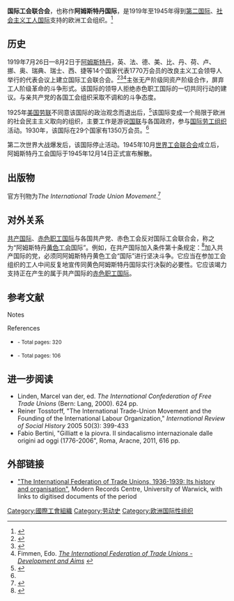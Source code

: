 {{Infobox Union
|name= IFTU
|full_name= 国际工会联合会
|image= 
| native_name =  阿姆斯特丹国际
|founded= 1919年7月
|country= 国际
|office= [[阿姆斯特丹|阿姆斯特丹]]（1919-1930）<br>[[柏林|柏林]]（1931-1933）<br>[[巴黎|巴黎]]（1933-1940）<br>[[伦敦|伦敦]]（1940-1945）
|people= {{tsl|en|W. A. Appleton}} <br>{{tsl|en|Walter Schevenels}}（总书记，1930-1945）
|dissolved_date= 1945
|dissolved_state= 并入
|merged_into= 
|footnotes= }}

'''国际工会联合会'''，也称作'''阿姆斯特丹国际'''，是1919年至1945年得到[[第二国际|第二国际]]、[[社会主义工人国际|社会主义工人国际]]支持的欧洲工会组织。<ref name= "Goethem p. 9">{{harvnb|Goethem|2006|p=9}}</ref>

==历史==
1919年7月26日—8月2日于[[阿姆斯特丹|阿姆斯特丹]]，英、法、德、美、比、丹、荷、卢、挪、奥、瑞典、瑞士、西、捷等14个国家代表1770万会员的改良主义工会领导人举行的代表会议上建立国际工会联合会。<ref name= "Goethem p. 1">{{harvnb|Goethem|2006|p=1}}</ref><ref name= "Goethem p. 24">{{harvnb|Goethem|2006|p=24}}</ref><ref>Fimmen, Edo. ''[http://library.fes.de/pdf-files/netzquelle/01299.pdf The International Federation of Trade Unions - Development and Aims] {{Wayback|url=http://library.fes.de/pdf-files/netzquelle/01299.pdf |date=20160303203509 }}''</ref>主张无产阶级同资产阶级合作，屏弃工人阶级革命的斗争形式。该国际的领导人拒绝赤色职工国际的一切共同行动的建议。与亲共产党的各国工会组织采取不调和的斗争态度。

1925年[[美国劳联|美国劳联]]不同意该国际的政治观念而退出后，<ref name= "Goethem pp. 26-27">{{harvnb|Goethem|2006|pp=26–27}}</ref>该国际变成一个局限于欧洲的社会民主主义取向的组织，主要工作是游说[[国联|国联]]与各国政府，参与[[国际劳工组织|国际劳工组织]]活动。1930年，该国际在29个国家有1350万会员。<ref name= "Goethem p. 1"/>

第二次世界大战爆发后，该国际停止活动。1945年10月[[世界工会联合会|世界工会联合会]]成立后，阿姆斯特丹工会国际于1945年12月14日正式宣布解散。 

==出版物==
官方刊物为''The International Trade Union Movement''.<ref name= "Goethem p. 29">{{harvnb|Goethem|2006|p=29}}</ref>

==对外关系==
[[共产国际|共产国际]]、[[赤色职工国际|赤色职工国际]]与各国共产党、赤色工会反对国际工会联合会，称之为“阿姆斯特丹[[黄色工会|黄色工会]]国际”。例如，在共产国际加入条件第十条规定：<ref>{{Cite web |url=http://www.people.com.cn/GB/shizheng/252/5089/5091/20010425/451204.html |title=“第三国际的加入条件”共产国际第二次代表大会讨论通过。参见《列宁全集》第31卷第493页的注41 |accessdate=2014-09-30 |archive-date=2016-03-04 |archive-url=https://web.archive.org/web/20160304082031/http://www.people.com.cn/GB/shizheng/252/5089/5091/20010425/451204.html |dead-url=no }}</ref>加入共产国际的党，必须同阿姆斯特丹黄色工会“国际”进行坚决斗争。它应当在参加工会组织的工人中间反复地宣传同黄色阿姆斯特丹国际实行决裂的必要性。它应该竭力支持正在产生的属于共产国际的[[赤色职工国际|赤色职工国际]]。

==参考文献==
;Notes
{{reflist|2}}
;References

*{{cite book |ref=harv|last=Goethem|first=Geert van | authorlink = | title =
The Amsterdam International: the world of the International Federation of Trade Unions (IFTU), 1913-1945|edition=2006|year=2006| publisher = [[Ashgate_Publishing|Ashgate Publishing, Ltd.]]| isbn= 978-0-7546-5254-0}} <small>- Total pages: 320 </small>
*{{cite book |ref=harv|last=Guerra|first=Sergio | authorlink = |last2=Prieto|first2=Alberto | title = Cronología del movimiento obrero y de las luchas por la revolución socialista en América Latina y el Caribe (1917-1939)|edition=1980|year=1980| publisher = Casa de las Américas| isbn= |language=es}} <small>- Total pages: 106 </small>

==进一步阅读==
* Linden, Marcel van der, ed. ''The International Confederation of Free Trade Unions'' (Bern: Lang, 2000). 624 pp.
* Reiner Tosstorff, "The International Trade-Union Movement and the Founding of the International Labour Organization," ''International Review of Social History'' 2005 50(3): 399-433
* Fabio Bertini, "Gilliatt e la piovra. Il sindacalismo internazionale dalle origini ad oggi (1776-2006", Roma, Aracne, 2011, 616 pp.

==外部链接==
*[http://www2.warwick.ac.uk/services/library/mrc/explorefurther/digital/scw/more/iftu/ "The International Federation of Trade Unions, 1936-1939: Its history and organisation"]{{Wayback|url=http://www2.warwick.ac.uk/services/library/mrc/explorefurther/digital/scw/more/iftu/ |date=20120525103358 }}, Modern Records Centre, University of Warwick, with links to digitised documents of the period

[[Category:國際工會組織|Category:國際工會組織]]
[[Category:劳动史|Category:劳动史]]
[[Category:欧洲国际性组织|Category:欧洲国际性组织]]